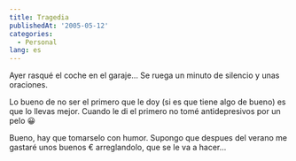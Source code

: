 ```yaml
---
title: Tragedia
publishedAt: '2005-05-12'
categories:
  - Personal
lang: es
---
```


Ayer rasqué el coche en el garaje... Se ruega un minuto de silencio y unas oraciones.

Lo bueno de no ser el primero que le doy (si es que tiene algo de bueno) es que lo llevas mejor. Cuando le di el primero no tomé antidepresivos por un pelo 😀

Bueno, hay que tomarselo con humor. Supongo que despues del verano me gastaré unos buenos € arreglandolo, que se le va a hacer...
